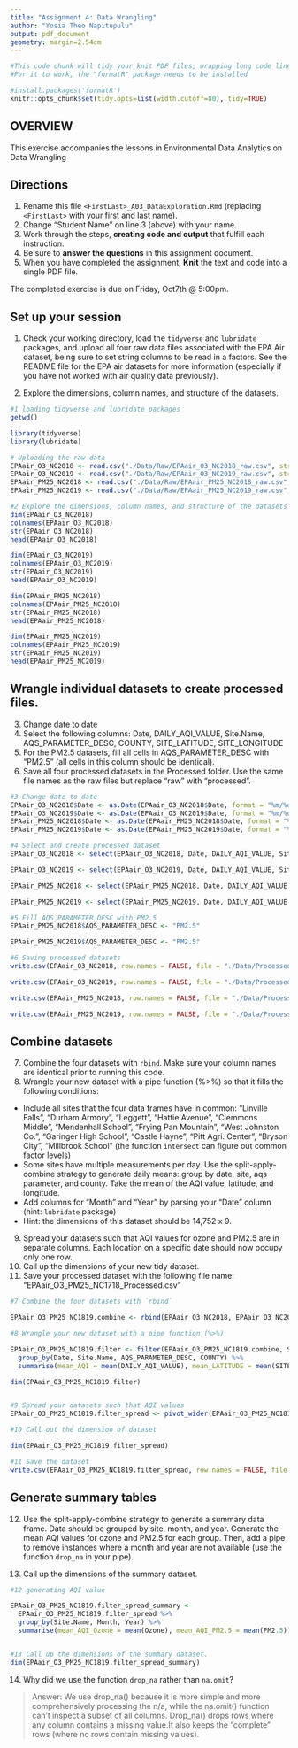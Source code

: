 ```yaml
---
title: "Assignment 4: Data Wrangling"
author: "Yosia Theo Napitupulu"
output: pdf_document
geometry: margin=2.54cm
---
```


```r
#This code chunk will tidy your knit PDF files, wrapping long code lines
#For it to work, the "formatR" package needs to be installed

#install.packages('formatR')
knitr::opts_chunk$set(tidy.opts=list(width.cutoff=80), tidy=TRUE)
```

## OVERVIEW

This exercise accompanies the lessons in Environmental Data Analytics on Data Wrangling 

## Directions
1.  Rename this file `<FirstLast>_A03_DataExploration.Rmd` (replacing `<FirstLast>` with your first and last name).
2. Change "Student Name" on line 3 (above) with your name.
3. Work through the steps, **creating code and output** that fulfill each instruction.
4. Be sure to **answer the questions** in this assignment document.
5. When you have completed the assignment, **Knit** the text and code into a single PDF file.

The completed exercise is due on Friday, Oct7th @ 5:00pm.

## Set up your session 
1. Check your working directory, load the `tidyverse` and `lubridate` packages, and upload all four raw data files associated with the EPA Air dataset, being sure to set string columns to be read in a factors. See the README file for the EPA air datasets for more information (especially if you have not worked with air quality data previously). 

2. Explore the dimensions, column names, and structure of the datasets. 

```r
#1 loading tidyverse and lubridate packages
getwd()

library(tidyverse)
library(lubridate)

# Uploading the raw data
EPAair_O3_NC2018 <- read.csv("./Data/Raw/EPAair_O3_NC2018_raw.csv", stringsAsFactors = TRUE)
EPAair_O3_NC2019 <- read.csv("./Data/Raw/EPAair_O3_NC2019_raw.csv", stringsAsFactors = TRUE)
EPAair_PM25_NC2018 <- read.csv("./Data/Raw/EPAair_PM25_NC2018_raw.csv", stringsAsFactors = TRUE)
EPAair_PM25_NC2019 <- read.csv("./Data/Raw/EPAair_PM25_NC2019_raw.csv", stringsAsFactors = TRUE)

#2 Explore the dimensions, column names, and structure of the datasets
dim(EPAair_O3_NC2018)
colnames(EPAair_O3_NC2018)
str(EPAair_O3_NC2018)
head(EPAair_O3_NC2018)

dim(EPAair_O3_NC2019)
colnames(EPAair_O3_NC2019)
str(EPAair_O3_NC2019)
head(EPAair_O3_NC2019)

dim(EPAair_PM25_NC2018)
colnames(EPAair_PM25_NC2018)
str(EPAair_PM25_NC2018)
head(EPAair_PM25_NC2018)

dim(EPAair_PM25_NC2019)
colnames(EPAair_PM25_NC2019)
str(EPAair_PM25_NC2019)
head(EPAair_PM25_NC2019)

```

## Wrangle individual datasets to create processed files.
3. Change date to date
4. Select the following columns: Date, DAILY_AQI_VALUE, Site.Name, AQS_PARAMETER_DESC, COUNTY, SITE_LATITUDE, SITE_LONGITUDE
5. For the PM2.5 datasets, fill all cells in AQS_PARAMETER_DESC with "PM2.5" (all cells in this column should be identical).
6. Save all four processed datasets in the Processed folder. Use the same file names as the raw files but replace "raw" with "processed".

```r
#3 Change date to date
EPAair_O3_NC2018$Date <- as.Date(EPAair_O3_NC2018$Date, format = "%m/%d/%Y")
EPAair_O3_NC2019$Date <- as.Date(EPAair_O3_NC2019$Date, format = "%m/%d/%Y")
EPAair_PM25_NC2018$Date <- as.Date(EPAair_PM25_NC2018$Date, format = "%m/%d/%Y")
EPAair_PM25_NC2019$Date <- as.Date(EPAair_PM25_NC2019$Date, format = "%m/%d/%Y")

#4 Select and create processed dataset
EPAair_O3_NC2018 <- select(EPAair_O3_NC2018, Date, DAILY_AQI_VALUE, Site.Name, AQS_PARAMETER_DESC, COUNTY, SITE_LATITUDE, SITE_LONGITUDE)

EPAair_O3_NC2019 <- select(EPAair_O3_NC2019, Date, DAILY_AQI_VALUE, Site.Name, AQS_PARAMETER_DESC, COUNTY, SITE_LATITUDE, SITE_LONGITUDE)

EPAair_PM25_NC2018 <- select(EPAair_PM25_NC2018, Date, DAILY_AQI_VALUE, Site.Name, AQS_PARAMETER_DESC, COUNTY, SITE_LATITUDE, SITE_LONGITUDE)

EPAair_PM25_NC2019 <- select(EPAair_PM25_NC2019, Date, DAILY_AQI_VALUE, Site.Name, AQS_PARAMETER_DESC, COUNTY, SITE_LATITUDE, SITE_LONGITUDE)

#5 Fill AQS_PARAMETER_DESC with PM2.5
EPAair_PM25_NC2018$AQS_PARAMETER_DESC <- "PM2.5"

EPAair_PM25_NC2019$AQS_PARAMETER_DESC <- "PM2.5"

#6 Saving processed datasets
write.csv(EPAair_O3_NC2018, row.names = FALSE, file = "./Data/Processed/EPAair_O3_NC2018.processed.csv")

write.csv(EPAair_O3_NC2019, row.names = FALSE, file = "./Data/Processed/EPAair_O3_NC2019.processed.csv")

write.csv(EPAair_PM25_NC2018, row.names = FALSE, file = "./Data/Processed/EPAair_PM25_NC2018.processed.csv")

write.csv(EPAair_PM25_NC2019, row.names = FALSE, file = "./Data/Processed/EPAair_PM25_NC2019.processed.csv")

```


## Combine datasets
7. Combine the four datasets with `rbind`. Make sure your column names are identical prior to running this code. 
8. Wrangle your new dataset with a pipe function (%>%) so that it fills the following conditions: 

* Include all sites that the four data frames have in common: "Linville Falls", "Durham Armory", "Leggett", "Hattie Avenue", "Clemmons Middle", "Mendenhall School", "Frying Pan Mountain", "West Johnston Co.", "Garinger High School", "Castle Hayne", "Pitt Agri. Center", "Bryson City", "Millbrook School" (the function `intersect` can figure out common factor levels)
* Some sites have multiple measurements per day. Use the split-apply-combine strategy to generate daily means: group by date, site, aqs parameter, and county. Take the mean of the AQI value, latitude, and longitude.
* Add columns for "Month" and "Year" by parsing your "Date" column (hint: `lubridate` package)
* Hint: the dimensions of this dataset should be 14,752 x 9.

9. Spread your datasets such that AQI values for ozone and PM2.5 are in separate columns. Each location on a specific date should now occupy only one row.
10. Call up the dimensions of your new tidy dataset.
11. Save your processed dataset with the following file name: "EPAair_O3_PM25_NC1718_Processed.csv"

```r
#7 Combine the four datasets with `rbind`

EPAair_O3_PM25_NC1819.combine <- rbind(EPAair_O3_NC2018, EPAair_O3_NC2019, EPAair_PM25_NC2018, EPAair_PM25_NC2019)

#8 Wrangle your new dataset with a pipe function (%>%)

EPAair_O3_PM25_NC1819.filter <- filter(EPAair_O3_PM25_NC1819.combine, Site.Name %in% c("Linville Falls", "Durham Armory", "Leggett", "Hattie Avenue", "Clemmons Middle", "Mendenhall School", "Frying Pan Mountain", "West Johnston Co.", "Garinger High School", "Castle Hayne", "Pitt Agri. Center", "Bryson City", "Millbrook School")) %>%
  group_by(Date, Site.Name, AQS_PARAMETER_DESC, COUNTY) %>% 
  summarise(mean_AQI = mean(DAILY_AQI_VALUE), mean_LATITUDE = mean(SITE_LATITUDE), mean_LONGITUDE = mean(SITE_LONGITUDE)) %>% mutate(Month = month(Date), Year = year(Date))

dim(EPAair_O3_PM25_NC1819.filter)


#9 Spread your datasets such that AQI values
EPAair_O3_PM25_NC1819.filter_spread <- pivot_wider(EPAair_O3_PM25_NC1819.filter, names_from = AQS_PARAMETER_DESC, values_from = mean_AQI)

#10 Call out the dimension of dataset

dim(EPAair_O3_PM25_NC1819.filter_spread)

#11 Save the dataset
write.csv(EPAair_O3_PM25_NC1819.filter_spread, row.names = FALSE, file = "./Data/Processed/EPAair_O3_PM25_NC1718_Processed.csv")

```


## Generate summary tables
12. Use the split-apply-combine strategy to generate a summary data frame. Data should be grouped by site, month, and year. Generate the mean AQI values for ozone and PM2.5 for each group. Then, add a pipe to remove instances where a month and year are not available (use the function `drop_na` in your pipe). 

13. Call up the dimensions of the summary dataset.

```r
#12 generating AQI value

EPAair_O3_PM25_NC1819.filter_spread_summary <- 
  EPAair_O3_PM25_NC1819.filter_spread %>%
  group_by(Site.Name, Month, Year) %>% 
  summarise(mean_AQI_Ozone = mean(Ozone), mean_AQI_PM2.5 = mean(PM2.5)) %>% drop_na(mean_AQI_Ozone, mean_AQI_PM2.5)


#13 Call up the dimensions of the summary dataset.
dim(EPAair_O3_PM25_NC1819.filter_spread_summary)

```

14. Why did we use the function `drop_na` rather than `na.omit`?

> Answer: We use drop_na() because it is more simple and more comprehensively processing the n/a, while the na.omit() function can't inspect a subset of all columns. Drop_na() drops rows where any column contains a missing value.It also keeps the "complete" rows (where no rows contain missing values).
